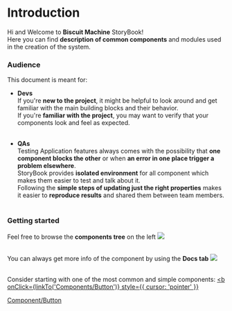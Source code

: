 

<Meta title='Introduction' />

<style>{`
  b {
    font-weight: 900;
  }
`}</style>

# Introduction
Hi and Welcome to <b>Biscuit Machine</b> StoryBook!<br />
Here you can find <b>description of common components</b> and modules used in the creation of the system.
<br />


### Audience
This document is meant for:
- <b>Devs</b><br />
      If you're <b>new to the project</b>, it might be helpful to look around and get familiar with the main building blocks and their behavior.<br />
      If you're <b>familiar with the project</b>, you may want to verify that your components look and feel as expected.
      <br />
      <br />

- <b>QAs</b><br />
      Testing Application features always comes with the possibility that <b>one component blocks the other</b> or when <b>an error in one place trigger a problem elsewhere</b>.<br />
      StoryBook provides <b>isolated environment</b> for all component which makes them easier to test and talk about it.<br />
      Following the <b>simple steps of updating just the right properties</b> makes it easier to <b>reproduce results</b> and shared them between team members.
      <br />
      <br />


### Getting started
Feel free to browse the <b>components tree</b> on the left
<img src={componentsTreeImage} width={150} />
<br />
<br />


You can always get more info of the component by using the <b>Docs tab</b>
<img src={docsTabImage} width={150} />
<br />
<br />


Consider starting with one of the most common and simple components:
<u><b
  onClick={linkTo('Components/Button')}
  style={{ cursor: 'pointer' }}
>
  Component/Button
</b></u>
